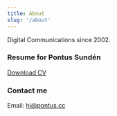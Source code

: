 ```yaml
---
title: About
slug: '/about'
---
```


Digital Communications since 2002.

### Resume for Pontus Sundén

[Download CV](/assets/pontus-sunden-resume-cv.pdf)

### Contact me

Email: [hi@pontus.cc](mailto:hi@pontus.cc)

<!-- Old "about" from Tumblr

### Day job

My thing is to be in-between: users with needs, technology with limitations and organisations with goals.

I do programming, graphics, UX, research, support and more. I’m value-driven, creative and ambitious.

Since 2002 I have worked with digital communication in music labels, restaurants and large public sector organisations. -->
